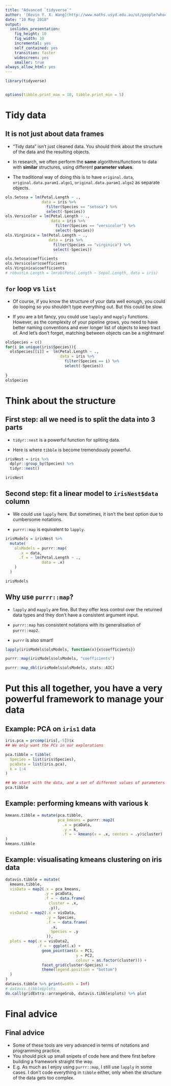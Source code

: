 ```yaml
---
title: "Advanced `tidyverse`"
author: '[Kevin Y. X. Wang](http://www.maths.usyd.edu.au/ut/people?who=KY_Wang&sms=y)'
date: "10 May 2018"
output:
  ioslides_presentation:
    fig_height: 10
    fig_width: 10
    incremental: yes
    self_contained: yes
    transition: faster
    widescreen: yes
    smaller: true
always_allow_html: yes
---
```


```r
library(tidyverse)


options(tibble.print_max = 10, tibble.print_min = 5)
```



<style>
slides > slide { overflow: scroll; }
slides > slide:not(.nobackground):after {
content: '';
}
</style>



# Tidy data

## It is not just about data frames {.build}

+ "Tidy data" isn't just cleaned data. You should think about the structure of the data and the resulting objects. 

+ In research, we often perform the **same** algorithms/functions to data with **similar** structures, using different **parameter values**.

+ The traditional way of doing this is to have `original.data`, `original.data.param1.algo1`, `original.data.param1.algo2` as separate objects. 

```r
ols.Setosa = lm(Petal.Length ~ ., 
                data = iris %>% 
                  filter(Species == "setosa") %>% 
                  select(-Species))
ols.Versicolor = lm(Petal.Length ~ ., 
                    data = iris %>% 
                      filter(Species == "versicolor") %>% 
                      select(-Species))
ols.Virginica = lm(Petal.Length ~ ., 
                   data = iris %>% 
                     filter(Species == "virginica") %>% 
                     select(-Species))

ols.Setosa$coefficients
ols.Versicolor$coefficients
ols.Virginica$coefficients
# robustLm.Length = lmrob(Petal.Length ~ Sepal.Length, data = iris)
```


## `for` loop vs `list` {.build}

+ Of course, if you know the structure of your data well eonugh, you could do looping so you shouldn't type everything out. But this could be slow. 

+ If you are a bit fancy, you could use `lapply` and `mapply` functions. However, as the complexity of your pipeline grows, you need to have better naming conventions and ever longer list of objects to keep tract of. And let's don't forget, matching between objects can be a nightmare!

```r
olsSpecies = c()
for(i in unique(iris$Species)){
  olsSpecies[[i]] =  lm(Petal.Length ~ ., 
                        data = iris %>% 
                          filter(Species == i) %>% 
                          select(-Species))
  
}
olsSpecies
```



# Think about the structure 

## First step: all we need is to split the data into 3 parts 

+ `tidyr::nest` is a powerful function for spliting data.

+ Here is where `tibble` is become tremendously powerful.

```r
irisNest = iris %>% 
  dplyr::group_by(Species) %>% 
  tidyr::nest()

irisNest
```


## Second step: fit a linear model to `irisNest$data` column

+ We could use `lapply` here. But sometimes, it isn't the best option due to cumbersome notations. 

+ `purrr::map` is equivalent to `lapply`.

```r
irisModels = irisNest %>% 
  mutate(
    olsModels = purrr::map(
      .x = data,
      .f = ~ lm(Petal.Length ~ .,
                data = .x)
    )
  )

irisModels
```


## Why use `purrr::map`?

+ `lapply` and `mapply` are fine. But they offer less control over the returned data types and they don't have a consistent argument input. 

+ `purrr::map` has consistent notations with its generalisation of `purrr::map2`.

+ `purrr` is also smart!

```r
lapply(irisModels$olsModels, function(x){x$coefficients})

purrr::map(irisModels$olsModels, "coefficients")

purrr::map_dbl(irisModels$olsModels, stats::AIC)
```


# Put this all together, you have a very powerful framework to manage your data


## Example: PCA on `iris1` data
```r
iris.pca = prcomp(iris[,-5])$x 
## We only want the PCs in our explorations

pca.tibble = tibble(
  Species = list(iris$Species),
  pcaData = list(iris.pca),
  k = 1:4
)

## We start with the data, and a set of different values of parameters
pca.tibble
```


## Example: performing kmeans with various k

```r
kmeans.tibble = mutate(pca.tibble,
                       pca_kmeans = purrr::map2(
                         .x = pcaData,
                         .y = k,
                         .f = ~ kmeans(x = .x, centers = .y)$cluster)
)
kmeans.tibble
```


## Example: visualisating kmeans clustering on iris data
```r
datavis.tibble = mutate(
  kmeans.tibble,
  visData = map2(.x = pca_kmeans,
                 .y = pcaData,
                 .f = ~ data.frame(
                   cluster = .x,
                   .y)),
  visData2 = map2(.x = visData, 
                  .y = Species, 
                  .f = ~ data.frame(
                    .x, 
                    Species = .y
                  )),
  plots = map(.x = visData2,
              .f = ~ ggplot(.x) +
                geom_point(aes(x = PC1,
                               y = PC2,
                               colour = as.factor(cluster))) +
                facet_grid(cluster~Species) +
                theme(legend.position = "bottom")
  )
)
datavis.tibble %>% print(width = Inf)
# datavis.tibble$plots
do.call(gridExtra::arrangeGrob, datavis.tibble$plots) %>% plot
```


# Final advice

## Final advice

+ Some of these tools are very advanced in terms of notations and programming practice.
+ You should pick up small snipets of code here and there first before building a framework straight the way. 
+ E.g. As much as I enjoy using `purrr::map`, I still use `lapply` in some cases. I don't code everything in `tibble` either, only when the structure of the data gets too complex. 
